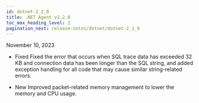 ```yaml
---
id: dotnet-2_2_0
title: .NET Agent v2.2.0
toc_max_heading_level: 2
pagination_next: release-notes/dotnet/dotnet-2_1_9
---
```


November 10, 2023

- <Status>Fixed</Status> Fixed the error that occurs when SQL trace data has exceeded 32 KB and connection data has been longer than the SQL string, and added exception handling for all code that may cause similar string-related errors.

- <Status>New</Status> Improved packet-related memory management to lower the memory and CPU usage.
